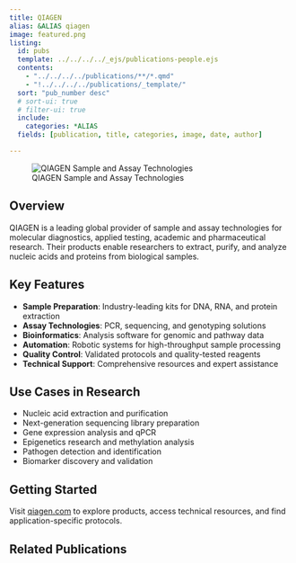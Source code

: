 ```yaml
---
title: QIAGEN
alias: &ALIAS qiagen
image: featured.png
listing:
  id: pubs
  template: ../../../../_ejs/publications-people.ejs 
  contents: 
    - "../../../../publications/**/*.qmd"
    - "!../../../../publications/_template/"
  sort: "pub_number desc"
  # sort-ui: true
  # filter-ui: true
  include:
    categories: *ALIAS
  fields: [publication, title, categories, image, date, author]

---
```


![QIAGEN Sample and Assay Technologies](featured.jpg)

## Overview

QIAGEN is a leading global provider of sample and assay technologies for molecular diagnostics, applied testing, academic and pharmaceutical research. Their products enable researchers to extract, purify, and analyze nucleic acids and proteins from biological samples.

## Key Features

- **Sample Preparation**: Industry-leading kits for DNA, RNA, and protein extraction
- **Assay Technologies**: PCR, sequencing, and genotyping solutions
- **Bioinformatics**: Analysis software for genomic and pathway data
- **Automation**: Robotic systems for high-throughput sample processing
- **Quality Control**: Validated protocols and quality-tested reagents
- **Technical Support**: Comprehensive resources and expert assistance

## Use Cases in Research

- Nucleic acid extraction and purification
- Next-generation sequencing library preparation
- Gene expression analysis and qPCR
- Epigenetics research and methylation analysis
- Pathogen detection and identification
- Biomarker discovery and validation

## Getting Started

Visit [qiagen.com](https://www.qiagen.com) to explore products, access technical resources, and find application-specific protocols.

## Related Publications

:::{#pubs}
:::
